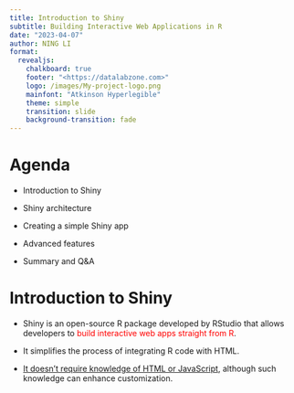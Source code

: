 ```yaml
---
title: Introduction to Shiny
subtitle: Building Interactive Web Applications in R
date: "2023-04-07"
author: NING LI
format: 
  revealjs:
    chalkboard: true
    footer: "<https://datalabzone.com>"
    logo: /images/My-project-logo.png
    mainfont: "Atkinson Hyperlegible"
    theme: simple
    transition: slide
    background-transition: fade
---
```


# **Agenda**

-   Introduction to Shiny

-   Shiny architecture

-   Creating a simple Shiny app

-   Advanced features

-   Summary and Q&A

# **Introduction to Shiny**

-   Shiny is an open-source R package developed by RStudio that allows developers to [build interactive web apps straight from R]{style="color: red"}.

-   It simplifies the process of integrating R code with HTML.

-   [It doesn't require knowledge of HTML or JavaScript]{.underline}, although such knowledge can enhance customization.

# **Shiny Architecture**

-   Shiny apps consist of two main components: [the UI (User Interface) and the server]{style="color: red"}.

-   The UI defines the layout and appearance of the app.

-   The server contains the instructions required to build the app.

# **UI**

Creating a Simple Shiny App - UI

## Code

```r
#| label: creating_a_simple_shiny_app
#| echo: true

# load shiny package
library("shiny")

# Define UI
ui <- fluidPage(
  titlePanel("My first Shiny App"),
  sidebarLayout(
    sidebarPanel(
      sliderInput("obs", "Number of observations:", min = 0, max = 1000, value = 500)
    ),
    mainPanel(plotOutput("distPlot"))
  )
)

```

## Outline

-   **`fluidPage()`**: creates a new page that automatically adjusts its layout to the browser's dimensions.

-   **`titlePanel()`**: sets the title.

-   **`sidebarLayout()`**, **`sidebarPanel()`**: create a sidebar.

-   **`sliderInput()`**: creates an interactive slider.

# **Server**

Creating a Simple Shiny App - Server

## Code

```r
#| label: server
#| echo: true
# Define server logic 
server <- function(input, output) {
  output$distPlot <- renderPlot({
    hist(rnorm(input$obs))
  })
}
```

## Outline

-   **`server`**: This function contains the processing logic of the app.

-   **`output$distPlot`**: The output object is modified to include a plot named **`distPlot`**.

-   **`renderPlot()`**: This function is used to render the plot.

-   **`hist(rnorm(input$obs))`**: Generate a histogram based on the input value from the slider.

# **Running the App**

```r
#| label: run_app
#| eval: false
#| echo: true
#| warning: false

# Run the application 
shinyApp(ui = ui, server = server)
```

-   **`shinyApp()`**: This function takes the UI and server to start the Shiny app.

# **Advanced Features**

-   [Reactivity]{style="color: red"}: One of the key features of Shiny is its built-in reactivity. This means when an input changes, the output changes automatically in response.

-   [Widgets]{style="color: red"}: Shiny includes a variety of widgets for inputs like checkboxes, sliders, and more.

-   [Customization]{style="color: red"}: With knowledge of HTML, CSS, and JavaScript, you can customize the appearance and functionality of your Shiny app far beyond the basic capabilities.

# **Summary**

-   Shiny is a powerful tool for creating interactive web applications using R.

-   Shiny apps have two components, a UI and a server.

-   Reactive programming in Shiny allows for automatic updates when inputs change.

# **Q&A**

-   Now that we've covered the basics of Shiny and how to create an app, let's open the floor for discussion.

-   Any queries, doubts, or ideas you'd like to share or discuss? Let's dive into it!

# **Reference**

-   **Shiny**:<https://shiny.posit.co/r/getstarted/shiny-basics/lesson1/index.html>
-   **Mastering Shiny**:<https://shiny.posit.co/r/getstarted/shiny-basics/lesson1/index.html>

